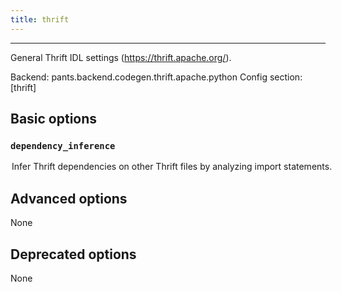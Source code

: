 ```yaml
---
title: thrift
---
```



---


General Thrift IDL settings (https://thrift.apache.org/).

Backend: <span className="color--primary">pants.backend.codegen.thrift.apache.python</span>
Config section: <span className="color--primary">[thrift]</span>

<span className={styles.options}>

## Basic options


### `dependency_inference`

<Option
  cli_repr={`--[no-]thrift-dependency-inference`}
  env_repr='PANTS_THRIFT_DEPENDENCY_INFERENCE'
  default_repr={`True`}
>

Infer Thrift dependencies on other Thrift files by analyzing import statements.

</Option>

## Advanced options

None

## Deprecated options

None


</span>